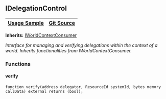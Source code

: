 [//]: # "This file is autogenerated, do not change manually"

## IDelegationControl

| [Usage Sample](/world/account-delegation) | [Git Source](https://github.com/roaminro/mud/blob/e8bee87b50ad0f9bdca18ad0c0c252b20ce20fea/src/IDelegationControl.sol) |
| ----------------------------------------- | ---------------------------------------------------------------------------------------------------------------------- |

**Inherits:**
[IWorldContextConsumer](/world/reference/world-context-external#iworldcontextconsumer)

_Interface for managing and verifying delegations within the context of a world.
Inherits functionalities from IWorldContextConsumer._

### Functions

#### verify

```solidity
function verify(address delegator, ResourceId systemId, bytes memory callData) external returns (bool);
```
